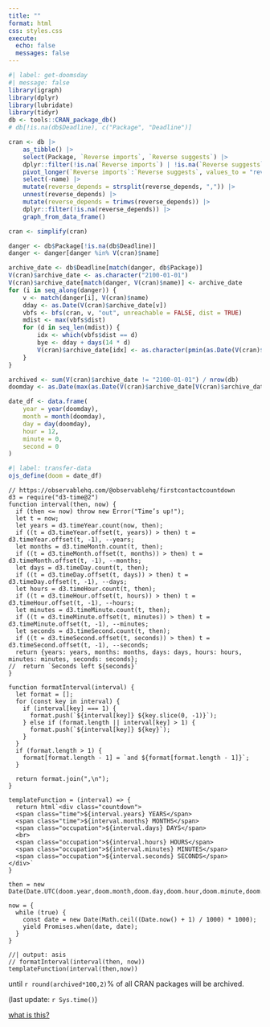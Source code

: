 ```yaml
---
title: ""
format: html
css: styles.css
execute: 
  echo: false
  messages: false
---
```


```r
#| label: get-doomsday
#| message: false
library(igraph)
library(dplyr)
library(lubridate)
library(tidyr)
db <- tools::CRAN_package_db()
# db[!is.na(db$Deadline), c("Package", "Deadline")]

cran <- db |>
    as_tibble() |>
    select(Package, `Reverse imports`, `Reverse suggests`) |>
    dplyr::filter(!is.na(`Reverse imports`) | !is.na(`Reverse suggests`)) |>
    pivot_longer(`Reverse imports`:`Reverse suggests`, values_to = "reverse_depends") |>
    select(-name) |>
    mutate(reverse_depends = strsplit(reverse_depends, ",")) |>
    unnest(reverse_depends) |>
    mutate(reverse_depends = trimws(reverse_depends)) |>
    dplyr::filter(!is.na(reverse_depends)) |>
    graph_from_data_frame()

cran <- simplify(cran)

danger <- db$Package[!is.na(db$Deadline)]
danger <- danger[danger %in% V(cran)$name]

archive_date <- db$Deadline[match(danger, db$Package)]
V(cran)$archive_date <- as.character("2100-01-01")
V(cran)$archive_date[match(danger, V(cran)$name)] <- archive_date
for (i in seq_along(danger)) {
    v <- match(danger[i], V(cran)$name)
    dday <- as.Date(V(cran)$archive_date[v])
    vbfs <- bfs(cran, v, "out", unreachable = FALSE, dist = TRUE)
    mdist <- max(vbfs$dist)
    for (d in seq_len(mdist)) {
        idx <- which(vbfs$dist == d)
        bye <- dday + days(14 * d)
        V(cran)$archive_date[idx] <- as.character(pmin(as.Date(V(cran)$archive_date[idx]), bye, na.rm = TRUE))
    }
}

archived <- sum(V(cran)$archive_date != "2100-01-01") / nrow(db)
doomday <- as.Date(max(as.Date(V(cran)$archive_date[V(cran)$archive_date != "2100-01-01"])))

date_df <- data.frame(
    year = year(doomday),
    month = month(doomday),
    day = day(doomday),
    hour = 12,
    minute = 0,
    second = 0
)
```
```r
#| label: transfer-data
ojs_define(doom = date_df)
```

::::{.vertical-center}
::::{.frame}

```ojs
// https://observablehq.com/@observablehq/firstcontactcountdown
d3 = require("d3-time@2")
function interval(then, now) {
  if (then <= now) throw new Error("Time’s up!");
  let t = now;
  let years = d3.timeYear.count(now, then);
  if ((t = d3.timeYear.offset(t, years)) > then) t = d3.timeYear.offset(t, -1), --years;
  let months = d3.timeMonth.count(t, then);
  if ((t = d3.timeMonth.offset(t, months)) > then) t = d3.timeMonth.offset(t, -1), --months;
  let days = d3.timeDay.count(t, then);
  if ((t = d3.timeDay.offset(t, days)) > then) t = d3.timeDay.offset(t, -1), --days;
  let hours = d3.timeHour.count(t, then);
  if ((t = d3.timeHour.offset(t, hours)) > then) t = d3.timeHour.offset(t, -1), --hours;
  let minutes = d3.timeMinute.count(t, then);
  if ((t = d3.timeMinute.offset(t, minutes)) > then) t = d3.timeMinute.offset(t, -1), --minutes;
  let seconds = d3.timeSecond.count(t, then);
  if ((t = d3.timeSecond.offset(t, seconds)) > then) t = d3.timeSecond.offset(t, -1), --seconds;
  return {years: years, months: months, days: days, hours: hours, minutes: minutes, seconds: seconds};
//  return `Seconds left ${seconds}`
}

function formatInterval(interval) {
  let format = [];
  for (const key in interval) {
    if (interval[key] === 1) {
      format.push(`${interval[key]} ${key.slice(0, -1)}`);
    } else if (format.length || interval[key] > 1) {
      format.push(`${interval[key]} ${key}`);
    }
  }
  if (format.length > 1) {
    format[format.length - 1] = `and ${format[format.length - 1]}`;
  }

  return format.join(",\n");
}

templateFunction = (interval) => {
  return html`<div class="countdown">
  <span class="time">${interval.years} YEARS</span>
  <span class="time">${interval.months} MONTHS</span>
  <span class="occupation">${interval.days} DAYS</span>
  <br>
  <span class="occupation">${interval.hours} HOURS</span>
  <span class="occupation">${interval.minutes} MINUTES</span>
  <span class="occupation">${interval.seconds} SECONDS</span>
</div>`
}

then = new Date(Date.UTC(doom.year,doom.month,doom.day,doom.hour,doom.minute,doom.second))

now = {
  while (true) {
    const date = new Date(Math.ceil((Date.now() + 1) / 1000) * 1000);
    yield Promises.when(date, date);
  }
}
```

```ojs
//| output: asis
// formatInterval(interval(then, now))
templateFunction(interval(then,now))
```

:::{.large}
until `r round(archived*100,2)`% of all CRAN packages will be archived.
:::

:::{.right .small}
(last update: `r Sys.time()`)
:::

::::
:::{.right}
[what is this?](https://github.com/schochastics/cran-doomsday/blob/main/README.md)
:::
::::

